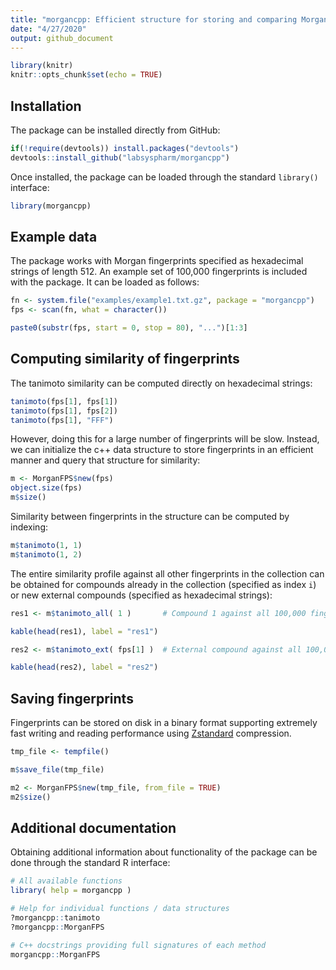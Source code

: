```yaml
---
title: "morgancpp: Efficient structure for storing and comparing Morgan fingerprints"
date: "4/27/2020"
output: github_document
---
```


```r
library(knitr)
knitr::opts_chunk$set(echo = TRUE)
```

## Installation

The package can be installed directly from GitHub:

```r
if(!require(devtools)) install.packages("devtools")
devtools::install_github("labsyspharm/morgancpp")
```

Once installed, the package can be loaded through the standard `library()` interface:

```r
library(morgancpp)
```

## Example data

The package works with Morgan fingerprints specified as hexadecimal strings of length 512.
An example set of 100,000 fingerprints is included with the package. It can be loaded as follows:

```r
fn <- system.file("examples/example1.txt.gz", package = "morgancpp")
fps <- scan(fn, what = character())
```

```r
paste0(substr(fps, start = 0, stop = 80), "...")[1:3]
```

## Computing similarity of fingerprints

The tanimoto similarity can be computed directly on hexadecimal strings:

```r
tanimoto(fps[1], fps[1])
tanimoto(fps[1], fps[2])
tanimoto(fps[1], "FFF")
```

However, doing this for a large number of fingerprints will be slow. Instead, we can initialize the c++ data structure to store fingerprints in an efficient manner and query that structure for similarity:

```r
m <- MorganFPS$new(fps)
object.size(fps)
m$size()
```

Similarity between fingerprints in the structure can be computed by indexing:

```r
m$tanimoto(1, 1)
m$tanimoto(1, 2)
```

The entire similarity profile against all other fingerprints in the collection can be obtained for compounds already in the collection (specified as index `i`) or new external compounds (specified as hexadecimal strings):

```r
res1 <- m$tanimoto_all( 1 )       # Compound 1 against all 100,000 fingerprints
```

```r
kable(head(res1), label = "res1")
```


```r
res2 <- m$tanimoto_ext( fps[1] )  # External compound against all 100,000 fingerprints
```

```r
kable(head(res2), label = "res2")
```

## Saving fingerprints

Fingerprints can be stored on disk in a binary format supporting extremely fast writing
and reading performance using [Zstandard](https://github.com/facebook/zstd)
compression.

```r
tmp_file <- tempfile()

m$save_file(tmp_file)

m2 <- MorganFPS$new(tmp_file, from_file = TRUE)
m2$size()
```

## Additional documentation

Obtaining additional information about functionality of the package can be done through the standard R interface:

```r
# All available functions
library( help = morgancpp )

# Help for individual functions / data structures
?morgancpp::tanimoto
?morgancpp::MorganFPS

# C++ docstrings providing full signatures of each method
morgancpp::MorganFPS
```

